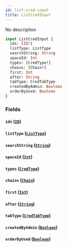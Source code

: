 ```yaml
---
id: list-cred-input
title: ListCredInput
---
```



No description

```graphql
input ListCredInput {
  ids: [ID!]
  listType: ListType
  searchString: String
  spaceId: Int
  types: [CredType!]
  chains: [Chain!]
  first: Int
  after: String
  tabType: CredTabType
  createdByAdmin: Boolean
  orderByUsed: Boolean
}
```


### Fields

#### `ids` ([`ID`](../../references/scalars/id))




#### `listType` ([`ListType`](../../references/enums/list-type))




#### `searchString` ([`String`](../../references/scalars/string))




#### `spaceId` ([`Int`](../../references/scalars/int))




#### `types` ([`CredType`](../../references/enums/cred-type))




#### `chains` ([`Chain`](../../references/enums/chain))




#### `first` ([`Int`](../../references/scalars/int))




#### `after` ([`String`](../../references/scalars/string))




#### `tabType` ([`CredTabType`](../../references/enums/cred-tab-type))




#### `createdByAdmin` ([`Boolean`](../../references/scalars/boolean))




#### `orderByUsed` ([`Boolean`](../../references/scalars/boolean))






